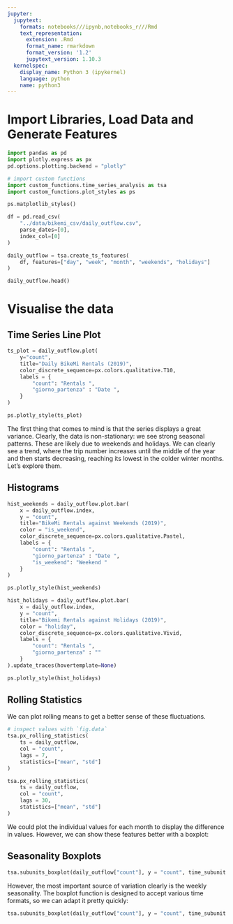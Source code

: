 ```yaml
---
jupyter:
  jupytext:
    formats: notebooks///ipynb,notebooks_r///Rmd
    text_representation:
      extension: .Rmd
      format_name: rmarkdown
      format_version: '1.2'
      jupytext_version: 1.10.3
  kernelspec:
    display_name: Python 3 (ipykernel)
    language: python
    name: python3
---
```


# Import Libraries, Load Data and Generate Features

```python
import pandas as pd
import plotly.express as px
pd.options.plotting.backend = "plotly"

# import custom functions
import custom_functions.time_series_analysis as tsa
import custom_functions.plot_styles as ps

ps.matplotlib_styles()
```

```python
df = pd.read_csv(
    "../data/bikemi_csv/daily_outflow.csv",
    parse_dates=[0],
    index_col=[0]
)

daily_outflow = tsa.create_ts_features(
    df, features=["day", "week", "month", "weekends", "holidays"]
)

daily_outflow.head()
```

# Visualise the data



## Time Series Line Plot

```python
ts_plot = daily_outflow.plot(
    y="count",
    title="Daily BikeMi Rentals (2019)",
    color_discrete_sequence=px.colors.qualitative.T10,
    labels = {
        "count": "Rentals ",
        "giorno_partenza" : "Date ",
    }
)

ps.plotly_style(ts_plot)
```

The first thing that comes to mind is that the series displays a great variance. Clearly, the data is non-stationary: we see strong seasonal patterns. These are likely due to weekends and holidays. We can clearly see a trend, where the trip number increases until the middle of the year and then starts decreasing, reaching its lowest in the colder winter months. Let's explore them.


## Histograms

```python
hist_weekends = daily_outflow.plot.bar(
    x = daily_outflow.index,
    y = "count",
    title="BikeMi Rentals against Weekends (2019)",
    color = "is_weekend",
    color_discrete_sequence=px.colors.qualitative.Pastel,
    labels = {
        "count": "Rentals ",
        "giorno_partenza" : "Date ",
        "is_weekend": "Weekend "
    }
)

ps.plotly_style(hist_weekends)
```

```python
hist_holidays = daily_outflow.plot.bar(
    x = daily_outflow.index,
    y = "count",
    title="Bikemi Rentals against Holidays (2019)",
    color = "holiday",
    color_discrete_sequence=px.colors.qualitative.Vivid,
    labels = {
        "count": "Rentals ",
        "giorno_partenza" : ""
    }
).update_traces(hovertemplate=None)

ps.plotly_style(hist_holidays)
```

## Rolling Statistics


We can plot rolling means to get a better sense of these fluctuations.

```python
# inspect values with `fig.data`
tsa.px_rolling_statistics(
    ts = daily_outflow,
    col = "count",
    lags = 7,
    statistics=["mean", "std"]
)
```

```python
tsa.px_rolling_statistics(
    ts = daily_outflow,
    col = "count",
    lags = 30,
    statistics=["mean", "std"]
)
```

We could plot the individual values for each month to display the difference in values. However, we can show these features better with a boxplot:


## Seasonality Boxplots

```python
tsa.subunits_boxplot(daily_outflow["count"], y = "count", time_subunit = "month")
```

However, the most important source of variation clearly is the weekly seasonality. The boxplot function is designed to accept various time formats, so we can adapt it pretty quickly:

```python
tsa.subunits_boxplot(daily_outflow["count"], y = "count", time_subunit = "weekday")
```

